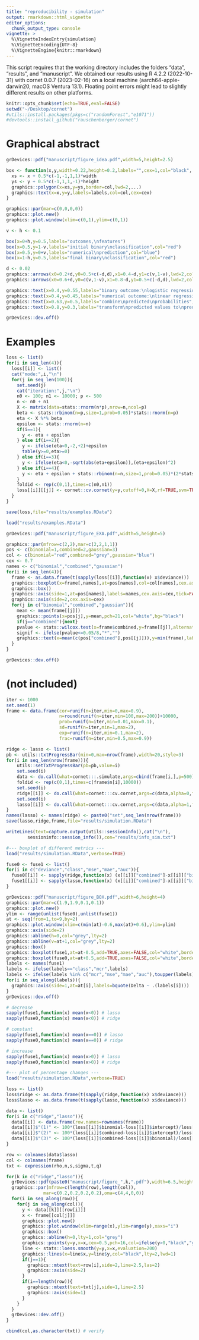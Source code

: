```yaml
---
title: "reproducibility - simulation"
output: rmarkdown::html_vignette
editor_options:
  chunk_output_type: console
vignette: >
  %\VignetteIndexEntry{simulation}
  %\VignetteEncoding{UTF-8}
  %\VignetteEngine{knitr::rmarkdown}
---
```


This script requires that the working directory includes the folders "data", "results", and "manuscript". We obtained our results using R 4.2.2 (2022-10-31) with cornet 0.0.7 (2023-02-16) on a local machine (aarch64-apple-darwin20, macOS Ventura 13.1). Floating point errors might lead to slightly different results on other platforms.

```r
knitr::opts_chunk$set(echo=TRUE,eval=FALSE)
setwd("~/Desktop/cornet")
#utils::install.packages(pkgs=c("randomForest","e1071"))
#devtools::install_github("rauschenberger/cornet")
```

# Graphical abstract

```r
grDevices::pdf("manuscript/figure_idea.pdf",width=5,height=2.5)

box <- function(x,y,width=0.22,height=0.2,labels="",cex=1,col="black",...){
  xs <- x + 0.5*c(-1,-1,1,1)*width
  ys <- y + 0.5*c(-1,1,1,-1)*height
  graphics::polygon(x=xs,y=ys,border=col,lwd=2,...)
  graphics::text(x=x,y=y,labels=labels,col=col,cex=cex)
}

graphics::par(mar=c(0,0,0,0))
graphics::plot.new()
graphics::plot.window(xlim=c(0,1),ylim=c(0,1))

v <- h <- 0.1

box(x=0+h,y=0.5,labels="outcomes,\nfeatures")
box(x=0.5,y=1-v,labels="initial binary\nclassification",col="red")
box(x=0.5,y=0+v,labels="numerical\nprediction",col="blue")
box(x=1-h,y=0.5,labels="final binary\nclassification",col="red")

d <- 0.02
graphics::arrows(x0=0.2+d,y0=0.5+c(-d,d),x1=0.4-d,y1=c(v,1-v),lwd=2,col=c("blue","red"))
graphics::arrows(x0=0.6+d,y0=c(v,1-v),x1=0.8-d,y1=0.5+c(-d,d),lwd=2,col=c("blue","red"))

graphics::text(x=0.4,y=0.55,labels="binary outcome:\nlogistic regression",col="red",cex=0.7,pos=3)
graphics::text(x=0.4,y=0.45,labels="numerical outcome:\nlinear regression",col="blue",cex=0.7,pos=1)
graphics::text(x=0.63,y=0.5,labels="combine\npredicted\nprobabilities",col="grey",cex=0.7)
graphics::text(x=0.8,y=0.3,labels="transform\npredicted values to\npredicted probabilities",col="grey",cex=0.7,pos=1)

grDevices::dev.off()
```

# Examples

```r
loss <- list()
for(i in seq_len(4)){
  loss[[i]] <- list()
  cat("mode:",i,"\n")
  for(j in seq_len(100)){
    set.seed(j)
    cat("iteration:",j,"\n")
    n0 <- 100; n1 <- 10000; p <- 500
    n <- n0 + n1
    X <- matrix(data=stats::rnorm(n*p),nrow=n,ncol=p)
    beta <- stats::rbinom(n=p,size=1,prob=0.05)*stats::rnorm(n=p)
    eta <- X %*% beta
    epsilon <- stats::rnorm(n=n)
    if(i==1){
      y <- eta + epsilon
    } else if(i==2){
      y <- ifelse(eta<0,-2,+2)+epsilon
      table(y>=0,eta>=0)
    } else if(i==3){
      y <- ifelse(eta<0,-sqrt(abs(eta+epsilon)),(eta+epsilon)^2)
    } else if(i==4){
      y <- eta + epsilon + stats::rbinom(n=n,size=1,prob=0.05)*(2*stats::rbinom(n=n,size=1,prob=0.5)-1)*1.5*max(abs(eta))
    }
    foldid <- rep(c(0,1),times=c(n0,n1))
    loss[[i]][[j]] <- cornet::cv.cornet(y=y,cutoff=0,X=X,rf=TRUE,svm=TRUE,foldid.ext=foldid)
  }
}

save(loss,file="results/examples.RData")
```


```r
load("results/examples.RData")

grDevices::pdf("manuscript/figure_EXA.pdf",width=5,height=5)

graphics::par(mfrow=c(2,2),mar=c(2,2,1,1))
pos <- c(binomial=1,combined=2,gaussian=3)
col <- c(binomial="red",combined="grey",gaussian="blue")
cex <- 0.7
names <- c("binomial","combined","gaussian")
for(i in seq_len(4)){
  frame <- as.data.frame(t(sapply(loss[[i]],function(x) x$deviance)))
  graphics::boxplot(x=frame[,names],at=pos[names],col=col[names],cex.axis=cex,main=paste0("example ",i),cex.main=cex,axes=FALSE)
  graphics::box()
  graphics::axis(side=1,at=pos[names],labels=names,cex.axis=cex,tick=FALSE,line=-1)
  graphics::axis(side=2,cex.axis=cex)
  for(j in c("binomial","combined","gaussian")){
    mean <- mean(frame[[j]])
    graphics::points(x=pos[j],y=mean,pch=21,col="white",bg="black")
    if(j=="combined"){next}
    pvalue <- stats::wilcox.test(x=frame$combined,y=frame[[j]],alternative="less")$p.value
    signif <- ifelse(pvalue<=0.05/8,"*","")
    graphics::text(x=mean(c(pos["combined"],pos[[j]])),y=min(frame),labels=paste0("p=",format(pvalue,digits=2,scientific=TRUE),signif),pos=3,cex=0.7)
  }
}

grDevices::dev.off()
```

# (not included)

```r
iter <- 1000
set.seed(1)
frame <- data.frame(cor=runif(n=iter,min=0,max=0.9),
                    n=round(runif(n=iter,min=100,max=200))+10000,
                    prob=runif(n=iter,min=0.01,max=0.1),
                    sd=runif(n=iter,min=1,max=2),
                    exp=runif(n=iter,min=0.1,max=2),
                    frac=runif(n=iter,min=0.5,max=0.9))

ridge <- lasso <- list()
pb <- utils::txtProgressBar(min=0,max=nrow(frame),width=20,style=3)
for(i in seq_len(nrow(frame))){
    utils::setTxtProgressBar(pb=pb,value=i)
    set.seed(i)
    data <- do.call(what=cornet:::.simulate,args=cbind(frame[i,],p=500))
    foldid <- rep(c(0,1),times=c(frame$n[i],10000))
    set.seed(i)
    ridge[[i]] <- do.call(what=cornet:::cv.cornet,args=c(data,alpha=0,foldid=foldid))
    set.seed(i)
    lasso[[i]] <- do.call(what=cornet:::cv.cornet,args=c(data,alpha=1,foldid=foldid))
}
names(lasso) <- names(ridge) <- paste0("set",seq_len(nrow(frame)))
save(lasso,ridge,frame,file="results/simulation.RData")

writeLines(text=capture.output(utils::sessionInfo(),cat("\n"),
        sessioninfo::session_info()),con="results/info_sim.txt")
```


```r
#--- boxplot of different metrics ---
load("results/simulation.RData",verbose=TRUE)

fuse0 <- fuse1 <- list()
for(i in c("deviance","class","mse","mae","auc")){
  fuse0[[i]] <- sapply(ridge,function(x) (x[[i]]["combined"]-x[[i]]["binomial"]))
  fuse1[[i]] <- sapply(lasso,function(x) (x[[i]]["combined"]-x[[i]]["binomial"]))
}

grDevices::pdf("manuscript/figure_BOX.pdf",width=6,height=4)
graphics::par(mar=c(1.9,1.9,0.1,0.1))
graphics::plot.new()
ylim <- range(unlist(fuse0),unlist(fuse1))
at <- seq(from=1,to=9,by=2)
graphics::plot.window(xlim=c(min(at)-0.6,max(at)+0.6),ylim=ylim)
graphics::axis(side=2)
graphics::abline(h=0,col="grey",lty=2)
graphics::abline(v=at+1,col="grey",lty=2)
graphics::box()
graphics::boxplot(fuse1,at=at-0.5,add=TRUE,axes=FALSE,col="white",border="black")
graphics::boxplot(fuse0,at=at+0.5,add=TRUE,axes=FALSE,col="white",border="darkgrey")
labels <- names(fuse1)
labels <- ifelse(labels=="class","mcr",labels)
labels <- ifelse(labels %in% c("mcr","mse","mae","auc"),toupper(labels),labels)
for(i in seq_along(labels)){
  graphics::axis(side=1,at=at[i],labels=bquote(Delta ~ .(labels[i])))
}
grDevices::dev.off()

# decrease
sapply(fuse1,function(x) mean(x<0)) # lasso
sapply(fuse0,function(x) mean(x<0)) # ridge

# constant
sapply(fuse1,function(x) mean(x==0)) # lasso
sapply(fuse0,function(x) mean(x==0)) # ridge

# increase
sapply(fuse1,function(x) mean(x>0)) # lasso
sapply(fuse0,function(x) mean(x>0)) # ridge
```

```r
#--- plot of percentage changes ---
load("results/simulation.RData",verbose=TRUE)

loss <- list()
loss$ridge <- as.data.frame(t(sapply(ridge,function(x) x$deviance)))
loss$lasso <- as.data.frame(t(sapply(lasso,function(x) x$deviance)))

data <- list()
for(i in c("ridge","lasso")){
  data[[i]] <- data.frame(row.names=rownames(frame))
  data[[i]]$"(1)" <- 100*(loss[[i]]$binomial-loss[[i]]$intercept)/loss[[i]]$intercept
  data[[i]]$"(2)" <- 100*(loss[[i]]$combined-loss[[i]]$intercept)/loss[[i]]$intercept
  data[[i]]$"(3)" <- 100*(loss[[i]]$combined-loss[[i]]$binomial)/loss[[i]]$binomial
}

row <- colnames(data$lasso)
col <- colnames(frame)
txt <- expression(rho,n,s,sigma,t,q)

for(k in c("ridge","lasso")){
  grDevices::pdf(paste0("manuscript/figure_",k,".pdf"),width=6.5,height=4)
  graphics::par(mfrow=c(length(row),length(col)),
              mar=c(0.2,0.2,0.2,0.2),oma=c(4,4,0,0))
  for(i in seq_along(row)){
    for(j in seq_along(col)){
      y <- data[[k]][[row[i]]]
      x <- frame[[col[j]]]
      graphics::plot.new()
      graphics::plot.window(xlim=range(x),ylim=range(y),xaxs="i")
      graphics::box()
      graphics::abline(h=0,lty=1,col="grey")
      graphics::points(y=y,x=x,cex=0.5,pch=16,col=ifelse(y>0,"black","grey"))
      line <- stats::loess.smooth(y=y,x=x,evaluation=200)
      graphics::lines(x=line$x,y=line$y,col="black",lty=2,lwd=1)
      if(j==1){
        graphics::mtext(text=row[i],side=2,line=2.5,las=2)
        graphics::axis(side=2)
      }
      if(i==length(row)){
        graphics::mtext(text=txt[j],side=1,line=2.5)
        graphics::axis(side=1)
      }
    }
  }
  grDevices::dev.off()
}

cbind(col,as.character(txt)) # verify
```
